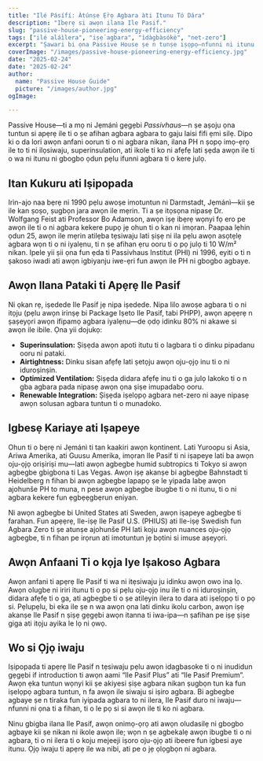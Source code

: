 ```yaml
---
title: "Ilé Pásífí: Àtúnṣe Ẹ̀rọ Agbara àti Itunu Tó Dára"
description: "Ibẹrẹ si awọn ilana Ile Pasif."
slug: "passive-house-pioneering-energy-efficiency"
tags: ["ilé aláìlera", "iṣẹ́ agbara", "ìdàgbàsókè", "net-zero"]
excerpt: "Ṣawari bi ọna Passive House ṣe n tunṣe iṣọpọ—nfunni ni itunu inu ile ti o ga julọ, dinku lilo agbara ni pataki, ati idinku pataki ninu awọn itujade carbon, laibikita iru ile tabi oju-ọjọ."
coverImage: "/images/passive-house-pioneering-energy-efficiency.jpg"
date: "2025-02-24"
date: "2025-02-24"
author: 
  name: "Passive House Guide"
  picture: "/images/author.jpg"
ogImage: 

---
```

Passive House—ti a mọ ni Jẹmánì gẹgẹbi *Passivhaus*—n ṣe aṣoju ọna tuntun si apẹrẹ ile ti o ṣe afihan agbara agbara to gaju laisi fifi ẹmi silẹ. Dipo ki o da lori awọn anfani oorun ti o ni agbara nikan, ilana PH n ṣopọ imọ-ẹrọ ile to ti ni ilọsiwaju, superinsulation, ati ikole ti ko ni afẹfẹ lati ṣẹda awọn ile ti o wa ni itunu ni gbogbo ọdun pẹlu ifunni agbara ti o kere julọ.

## Itan Kukuru ati Iṣipopada

Irìn-ajo naa bẹrẹ ni 1990 pẹlu awoṣe imotuntun ni Darmstadt, Jẹmánì—kii ṣe ile kan ṣoṣo, ṣugbọn jara awọn ile mẹrin. Ti a ṣe itọsọna nipasẹ Dr. Wolfgang Feist ati Professor Bo Adamson, awọn iṣẹ ibẹrẹ wọnyi fọ ero pe awọn ile ti o ni agbara kekere pupọ jẹ ohun ti o kan ni imọran. Paapaa lẹhin ọdun 25, awọn ile mẹrin atilẹba tẹsiwaju lati ṣiṣẹ ni ila pẹlu awọn asọtẹlẹ agbara wọn ti o ni iyalẹnu, ti n ṣe afihan ẹru ooru ti o pọ julọ ti 10 W/m² nikan. Ipele yii ṣii ọna fun ẹda ti Passivhaus Institut (PHI) ni 1996, eyiti o ti n ṣakoso iwadi ati awọn igbiyanju iwe-ẹri fun awọn ile PH ni gbogbo agbaye.
## Awọn Ilana Pataki ti Apẹrẹ Ile Pasif

Ni ọkan rẹ, iṣedede Ile Pasif jẹ nipa iṣedede. Nipa lilo awoṣe agbara ti o ni itọju (pẹlu awọn irinṣẹ bi Package Iṣeto Ile Pasif, tabi PHPP), awọn apẹẹrẹ n ṣaṣeyọri awọn ifipamọ agbara iyalẹnu—de ọdọ idinku 80% ni akawe si awọn ile ibile. Ọna yii dojukọ:
- **Superinsulation:** Ṣiṣẹda awọn apoti itutu ti o lagbara ti o dinku pipadanu ooru ni pataki.
- **Airtightness:** Dinku sisan afẹfẹ lati ṣetọju awọn oju-ọjọ inu ti o ni iduroṣinṣin.
- **Optimized Ventilation:** Ṣiṣẹda didara afẹfẹ inu ti o ga julọ lakoko ti o n gba agbara pada nipasẹ awọn ọna ṣiṣe imupadabọ ooru.
- **Renewable Integration:** Ṣiṣẹda iṣelọpọ agbara net-zero ni aaye nipasẹ awọn solusan agbara tuntun ti o munadoko.

## Igbesẹ Kariaye ati Iṣapeye

Ohun ti o bẹrẹ ni Jẹmánì ti tan kaakiri awọn kọntinent. Lati Yuroopu si Asia, Ariwa Amerika, ati Guusu Amerika, imọran Ile Pasif ti ni iṣapeye lati ba awọn oju-ọjọ oriṣiriṣi mu—lati awọn agbegbe humid subtropics ti Tokyo si awọn agbegbe gbigbona ti Las Vegas. Awọn iṣẹ akanṣe bi agbegbe Bahnstadt ti Heidelberg n fihan bi awọn agbegbe lapapọ ṣe le yipada labẹ awọn ajohunše PH to muna, n pese awọn agbegbe ibugbe ti o ni itunu, ti o ni agbara kekere fun ẹgbẹẹgbẹrun eniyan.

Ni awọn agbegbe bi United States ati Sweden, awọn iṣapeye agbegbe ti farahan. Fun apẹẹrẹ, Ile-iṣẹ Ile Pasif U.S. (PHIUS) ati Ile-iṣẹ Swedish fun Agbara Zero ti ṣe atunṣe ajohunše PH lati koju awọn nuances oju-ọjọ agbegbe, ti n fihan pe irọrun ati imotuntun jẹ bọtini si imuse aṣeyọri.
## Awọn Anfaani Ti o kọja Iye Iṣakoso Agbara

Awọn anfani ti apẹrẹ Ile Pasif ti wa ni itẹsiwaju ju idinku awọn owo ina lọ. Awọn olugbe ni iriri itunu ti o pọ si pẹlu oju-ọjọ inu ile ti o ni iduroṣinṣin, didara afẹfẹ ti o ga, ati agbegbe ti o ṣe atilẹyin ilera to dara ati iṣelọpọ ti o pọ si. Pẹlupẹlu, bi eka ile ṣe n wa awọn ọna lati dinku ikolu carbon, awọn iṣẹ akanṣe Ile Pasif n ṣiṣẹ gẹgẹbi awọn itanna ti iwa-ipa—n ṣafihan pe iṣẹ ṣiṣe giga ati itọju ayika le lọ ni ọwọ.

## Wo si Ọjọ iwaju

Iṣipopada ti apẹrẹ Ile Pasif n tẹsiwaju pẹlu awọn idagbasoke ti o ni inudidun gẹgẹbi if introduction ti awọn aami “Ile Pasif Plus” ati “Ile Pasif Premium”. Awọn ẹka tuntun wọnyi kii ṣe akiyesi ṣiṣe agbara nikan ṣugbọn tun ka fun iṣelọpọ agbara tuntun, n fa awọn ile siwaju si iṣiro agbara. Bi agbegbe agbaye ṣe n tiraka fun iyipada agbara to ni ilera, Ile Pasif duro ni iwaju—nfunni ni ọna ti a fihan, ti o le pọ si si awọn ile ti ko ni agbara.

Ninu gbigba ilana Ile Pasif, awọn onimọ-ọrọ ati awọn oludasilẹ ni gbogbo agbaye kii ṣe nikan ni ikole awọn ile; wọn n ṣe agbekalẹ awọn ibugbe ti o ni agbara, ti o ni ilera ti o koju mejeeji iṣoro oju-ọjọ ati ibeere fun igbesi aye itunu. Ọjọ iwaju ti apẹrẹ ile wa nibi, ati pe o jẹ ọlọgbọn ni agbara.
